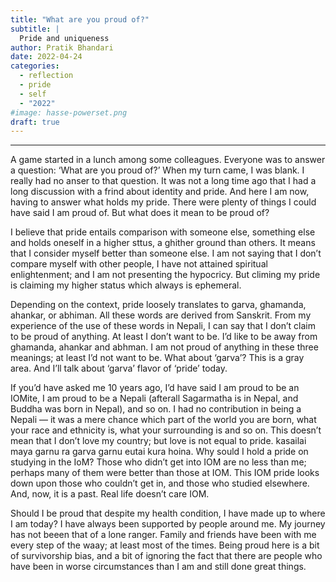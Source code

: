 ```yaml
---
title: "What are you proud of?"
subtitle: |
  Pride and uniqueness
author: Pratik Bhandari
date: 2022-04-24
categories:
  - reflection
  - pride
  - self
  - "2022"
#image: hasse-powerset.png
draft: true
---
```


<!-- Oh, so some links brought you here. Cool.\ -->

***

A game started in a lunch among some colleagues. Everyone was to answer a question: 'What are you proud of?'
When my turn came, I was blank.
I really had no anser to that question. It was not a long time ago that I had a long discussion with a frind about identity and pride.
And here I am now, having to answer what holds my pride.
There were plenty of things I could have said I am proud of. But what does it mean to be proud of? 

I believe that pride entails comparison with someone else, something else and holds oneself in a higher sttus, a ghither ground than others.
It means that I consider myself better than someone else.
I am not saying that I don't compare myself with other people, I have not attained spiritual enlightenment;
and I am not presenting the hypocricy.
But climing my pride is claiming my higher status which always is ephemeral.

Depending on the context, pride loosely translates to garva, ghamanda, ahankar, or abhiman.
All these words are derived from Sanskrit.
From my experience of the use of these words in Nepali, I can say that I don't claim to be proud of anything. At least I don't want to be.
I'd like to be away from ghamanda, ahankar and abhman. I am not proud of anything in these three meanings; at least I'd not want to be.
<!-- Kaam, Krodh, Lobh, Moha, Ahankaar -->
What about 'garva'? This is a gray area. And I'll talk about 'garva' flavor of 'pride' today.

If you'd have asked me 10 years ago, I'd have said I am proud to be an IOMite,
I am proud to be a Nepali (afterall Sagarmatha is in Nepal, and Buddha was born in Nepal),
and so on.
I had no contribution in being a Nepali --- it was a mere chance which part of the world you are born, what your race and ethnicity is, what your surrounding is and so on. This doesn't mean that I don't love my country; but love is not equal to pride.
kasailai maya garnu ra garva garnu eutai kura hoina.
Why sould I hold a pride on studying in the IoM? Those who didn't get into IOM are no less than me; perhaps many of them were better than those at IOM. This IOM pride looks down upon those who couldn't get in, and those who studied elsewhere.
And, now, it is a past. Real life doesn't care IOM.

Should I be proud that despite my health condition, I have made up to where I am today?
I have always been supported by people around me. My journey has not beeen that of a lone ranger.
Family and friends have been with me every step of the waay; at least most of the times.
Being proud here is a bit of survivorship bias, and a bit of ignoring the fact that there are people who have been in worse circumstances than I am and still done great things.



